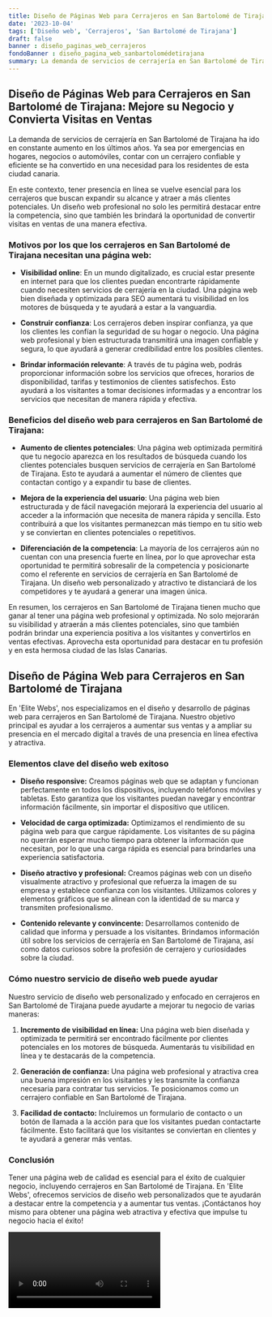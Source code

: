 ```yaml
---
title: Diseño de Páginas Web para Cerrajeros en San Bartolomé de Tirajana
date: '2023-10-04'
tags: ['Diseño web', 'Cerrajeros', 'San Bartolomé de Tirajana']
draft: false
banner : diseño_paginas_web_cerrajeros
fondoBanner : diseño_pagina_web_sanbartolomédetirajana
summary: La demanda de servicios de cerrajería en San Bartolomé de Tirajana ha ido en constante aumento en los últimos años. Ya sea por emergencias en hogares, negocios o automóviles, contar con un cerrajero confiable y eficiente se ha convertido en una necesidad para los residentes de esta ciudad canaria.
---
```


## Diseño de Páginas Web para Cerrajeros en San Bartolomé de Tirajana: Mejore su Negocio y Convierta Visitas en Ventas

La demanda de servicios de cerrajería en San Bartolomé de Tirajana ha ido en constante aumento en los últimos años. Ya sea por emergencias en hogares, negocios o automóviles, contar con un cerrajero confiable y eficiente se ha convertido en una necesidad para los residentes de esta ciudad canaria.

En este contexto, tener presencia en línea se vuelve esencial para los cerrajeros que buscan expandir su alcance y atraer a más clientes potenciales. Un diseño web profesional no solo les permitirá destacar entre la competencia, sino que también les brindará la oportunidad de convertir visitas en ventas de una manera efectiva.

### Motivos por los que los cerrajeros en San Bartolomé de Tirajana necesitan una página web:

- **Visibilidad online**: En un mundo digitalizado, es crucial estar presente en internet para que los clientes puedan encontrarte rápidamente cuando necesiten servicios de cerrajería en la ciudad. Una página web bien diseñada y optimizada para SEO aumentará tu visibilidad en los motores de búsqueda y te ayudará a estar a la vanguardia.

- **Construir confianza**: Los cerrajeros deben inspirar confianza, ya que los clientes les confían la seguridad de su hogar o negocio. Una página web profesional y bien estructurada transmitirá una imagen confiable y segura, lo que ayudará a generar credibilidad entre los posibles clientes.

- **Brindar información relevante**: A través de tu página web, podrás proporcionar información sobre los servicios que ofreces, horarios de disponibilidad, tarifas y testimonios de clientes satisfechos. Esto ayudará a los visitantes a tomar decisiones informadas y a encontrar los servicios que necesitan de manera rápida y efectiva.

### Beneficios del diseño web para cerrajeros en San Bartolomé de Tirajana:

- **Aumento de clientes potenciales**: Una página web optimizada permitirá que tu negocio aparezca en los resultados de búsqueda cuando los clientes potenciales busquen servicios de cerrajería en San Bartolomé de Tirajana. Esto te ayudará a aumentar el número de clientes que contactan contigo y a expandir tu base de clientes.

- **Mejora de la experiencia del usuario**: Una página web bien estructurada y de fácil navegación mejorará la experiencia del usuario al acceder a la información que necesita de manera rápida y sencilla. Esto contribuirá a que los visitantes permanezcan más tiempo en tu sitio web y se conviertan en clientes potenciales o repetitivos.

- **Diferenciación de la competencia**: La mayoría de los cerrajeros aún no cuentan con una presencia fuerte en línea, por lo que aprovechar esta oportunidad te permitirá sobresalir de la competencia y posicionarte como el referente en servicios de cerrajería en San Bartolomé de Tirajana. Un diseño web personalizado y atractivo te distanciará de los competidores y te ayudará a generar una imagen única.

En resumen, los cerrajeros en San Bartolomé de Tirajana tienen mucho que ganar al tener una página web profesional y optimizada. No solo mejorarán su visibilidad y atraerán a más clientes potenciales, sino que también podrán brindar una experiencia positiva a los visitantes y convertirlos en ventas efectivas. Aprovecha esta oportunidad para destacar en tu profesión y en esta hermosa ciudad de las Islas Canarias.

<GifSeo />

<Cta />

## Diseño de Página Web para Cerrajeros en San Bartolomé de Tirajana

En 'Elite Webs', nos especializamos en el diseño y desarrollo de páginas web para cerrajeros en San Bartolomé de Tirajana. Nuestro objetivo principal es ayudar a los cerrajeros a aumentar sus ventas y a ampliar su presencia en el mercado digital a través de una presencia en línea efectiva y atractiva.

### Elementos clave del diseño web exitoso

* **Diseño responsive:** Creamos páginas web que se adaptan y funcionan perfectamente en todos los dispositivos, incluyendo teléfonos móviles y tabletas. Esto garantiza que los visitantes puedan navegar y encontrar información fácilmente, sin importar el dispositivo que utilicen.

* **Velocidad de carga optimizada:** Optimizamos el rendimiento de su página web para que cargue rápidamente. Los visitantes de su página no querrán esperar mucho tiempo para obtener la información que necesitan, por lo que una carga rápida es esencial para brindarles una experiencia satisfactoria.

* **Diseño atractivo y profesional:** Creamos páginas web con un diseño visualmente atractivo y profesional que refuerza la imagen de su empresa y establece confianza con los visitantes. Utilizamos colores y elementos gráficos que se alinean con la identidad de su marca y transmiten profesionalismo.

* **Contenido relevante y convincente:** Desarrollamos contenido de calidad que informa y persuade a los visitantes. Brindamos información útil sobre los servicios de cerrajería en San Bartolomé de Tirajana, así como datos curiosos sobre la profesión de cerrajero y curiosidades sobre la ciudad.

### Cómo nuestro servicio de diseño web puede ayudar

Nuestro servicio de diseño web personalizado y enfocado en cerrajeros en San Bartolomé de Tirajana puede ayudarte a mejorar tu negocio de varias maneras:

1. **Incremento de visibilidad en línea:** Una página web bien diseñada y optimizada te permitirá ser encontrado fácilmente por clientes potenciales en los motores de búsqueda. Aumentarás tu visibilidad en línea y te destacarás de la competencia.

2. **Generación de confianza:** Una página web profesional y atractiva crea una buena impresión en los visitantes y les transmite la confianza necesaria para contratar tus servicios. Te posicionamos como un cerrajero confiable en San Bartolomé de Tirajana.

3. **Facilidad de contacto:** Incluiremos un formulario de contacto o un botón de llamada a la acción para que los visitantes puedan contactarte fácilmente. Esto facilitará que los visitantes se conviertan en clientes y te ayudará a generar más ventas.

### Conclusión

Tener una página web de calidad es esencial para el éxito de cualquier negocio, incluyendo cerrajeros en San Bartolomé de Tirajana. En 'Elite Webs', ofrecemos servicios de diseño web personalizados que te ayudarán a destacar entre la competencia y a aumentar tus ventas. ¡Contáctanos hoy mismo para obtener una página web atractiva y efectiva que impulse tu negocio hacia el éxito!

<Video />

<CtaBot job='Cerrajeros' city='San Bartolomé de Tirajana'/>

<Gmaps query='San Bartolomé de Tirajana+españa+maps' />